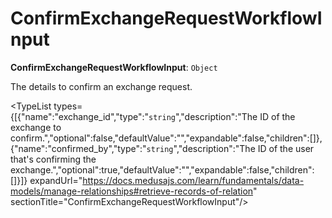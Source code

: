 
# ConfirmExchangeRequestWorkflowInput

 **ConfirmExchangeRequestWorkflowInput**: `Object`

The details to confirm an exchange request.

<TypeList types={[{"name":"exchange_id","type":"`string`","description":"The ID of the exchange to confirm.","optional":false,"defaultValue":"","expandable":false,"children":[]},{"name":"confirmed_by","type":"`string`","description":"The ID of the user that's confirming the exchange.","optional":true,"defaultValue":"","expandable":false,"children":[]}]} expandUrl="https://docs.medusajs.com/learn/fundamentals/data-models/manage-relationships#retrieve-records-of-relation" sectionTitle="ConfirmExchangeRequestWorkflowInput"/>
